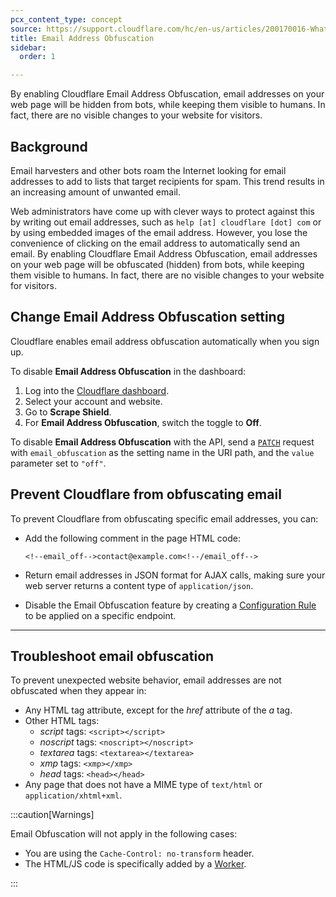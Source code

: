 ```yaml
---
pcx_content_type: concept
source: https://support.cloudflare.com/hc/en-us/articles/200170016-What-is-Email-Address-Obfuscation-
title: Email Address Obfuscation
sidebar:
  order: 1

---
```



By enabling Cloudflare Email Address Obfuscation, email addresses on your web page will be hidden from bots, while keeping them visible to humans. In fact, there are no visible changes to your website for visitors.

## Background

Email harvesters and other bots roam the Internet looking for email addresses to add to lists that target recipients for spam. This trend results in an increasing amount of unwanted email.

Web administrators have come up with clever ways to protect against this by writing out email addresses, such as `help [at] cloudflare [dot] com` or by using embedded images of the email address. However, you lose the convenience of clicking on the email address to automatically send an email. By enabling Cloudflare Email Address Obfuscation, email addresses on your web page will be obfuscated (hidden) from bots, while keeping them visible to humans. In fact, there are no visible changes to your website for visitors.

## Change Email Address Obfuscation setting

Cloudflare enables email address obfuscation automatically when you sign up.

<Tabs> <TabItem label="dashboard">

To disable **Email Address Obfuscation** in the dashboard:

1. Log into the [Cloudflare dashboard](https://dash.cloudflare.com/login).
2. Select your account and website.
3. Go to **Scrape Shield**.
4. For **Email Address Obfuscation**, switch the toggle to **Off**.

</TabItem> <TabItem label="api">

To disable **Email Address Obfuscation** with the API, send a [`PATCH`](/api/operations/zone-settings-edit-single-setting) request with `email_obfuscation` as the setting name in the URI path, and the `value` parameter set to `"off"`.

</TabItem> </Tabs>

<Render file="configuration-rule-promotion" product="rules" />

## Prevent Cloudflare from obfuscating email

To prevent Cloudflare from obfuscating specific email addresses, you can:

* Add the following comment in the page HTML code: 

  ```
  <!--email_off-->contact@example.com<!--/email_off-->
  ```

* Return email addresses in JSON format for AJAX calls, making sure your web server returns a content type of `application/json`.

* Disable the Email Obfuscation feature by creating a [Configuration Rule](/rules/configuration-rules/) to be applied on a specific endpoint.

***

## Troubleshoot email obfuscation

To prevent unexpected website behavior, email addresses are not obfuscated when they appear in:

* Any HTML tag attribute, except for the *href* attribute of the *a* tag.
* Other HTML tags:
  * *script* tags: `<script></script>`
  * *noscript* tags: `<noscript></noscript>`
  * *textarea* tags: `<textarea></textarea>`
  * *xmp* tags: `<xmp></xmp>`
  * *head* tags: `<head></head>`
* Any page that does not have a MIME type of `text/html` or `application/xhtml+xml`.

:::caution[Warnings]


Email Obfuscation will not apply in the following cases:

* You are using the `Cache-Control: no-transform` header.
* The HTML/JS code is specifically added by a [Worker](/workers/).


:::

